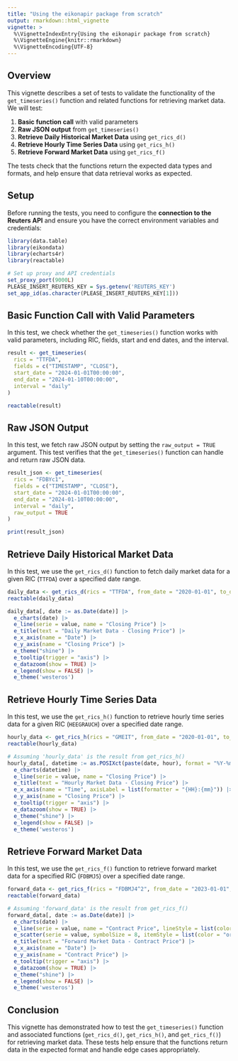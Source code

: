 ```yaml
---
title: "Using the eikonapir package from scratch"
output: rmarkdown::html_vignette
vignette: >
  %\VignetteIndexEntry{Using the eikonapir package from scratch}
  %\VignetteEngine{knitr::rmarkdown}
  %\VignetteEncoding{UTF-8}
---
```


## Overview

This vignette describes a set of tests to validate the functionality of the `get_timeseries()` function and related functions for retrieving market data. We will test:

1. **Basic function call** with valid parameters
2. **Raw JSON output** from `get_timeseries()`
3. **Retrieve Daily Historical Market Data** using `get_rics_d()`
4. **Retrieve Hourly Time Series Data** using `get_rics_h()`
5. **Retrieve Forward Market Data** using `get_rics_f()`

The tests check that the functions return the expected data types and formats, and help ensure that data retrieval works as expected.

## Setup

Before running the tests, you need to configure the **connection to the Reuters API** and ensure you have the correct environment variables and credentials:

```r

library(data.table)
library(eikondata)
library(echarts4r)
library(reactable)

# Set up proxy and API credentials
set_proxy_port(9000L)
PLEASE_INSERT_REUTERS_KEY = Sys.getenv('REUTERS_KEY')
set_app_id(as.character(PLEASE_INSERT_REUTERS_KEY[1]))
```

## Basic Function Call with Valid Parameters
In this test, we check whether the `get_timeseries()` function works with valid parameters, including RIC, fields, start and end dates, and the interval.

```r
result <- get_timeseries(
  rics = "TTFDA",
  fields = c("TIMESTAMP", "CLOSE"),
  start_date = "2024-01-01T00:00:00",
  end_date = "2024-01-10T00:00:00",
  interval = "daily"
)

reactable(result)

```

## Raw JSON Output
In this test, we fetch raw JSON output by setting the `raw_output = TRUE` argument. This test verifies that the `get_timeseries()` function can handle and return raw JSON data.
```r
result_json <- get_timeseries(
  rics = "FDBYc1",
  fields = c("TIMESTAMP", "CLOSE"),
  start_date = "2024-01-01T00:00:00",
  end_date = "2024-01-10T00:00:00",
  interval = "daily",
  raw_output = TRUE
)

print(result_json)

```

## Retrieve Daily Historical Market Data
In this test, we use the `get_rics_d()` function to fetch daily market data for a given RIC (`TTFDA`) over a specified date range.
```r
daily_data <- get_rics_d(rics = "TTFDA", from_date = "2020-01-01", to_date = "2023-01-01")
reactable(daily_data)

```


```r
daily_data[, date := as.Date(date)] |> 
  e_charts(date) |> 
  e_line(serie = value, name = "Closing Price") |>
  e_title(text = "Daily Market Data - Closing Price") |>
  e_x_axis(name = "Date") |>
  e_y_axis(name = "Closing Price") |>
  e_theme("shine") |>
  e_tooltip(trigger = "axis") |>
  e_datazoom(show = TRUE) |>
  e_legend(show = FALSE) |>
  e_theme('westeros')
```

## Retrieve Hourly Time Series Data
In this test, we use the `get_rics_h()` function to retrieve hourly time series data for a given RIC (`HEEGRAUCH`) over a specified date range.

```r
hourly_data <- get_rics_h(rics = "GMEIT", from_date = "2020-01-01", to_date = "2020-01-03")
reactable(hourly_data)

```

```r
# Assuming 'hourly_data' is the result from get_rics_h()
hourly_data[, datetime := as.POSIXct(paste(date, hour), format = "%Y-%m-%d %H")] |> 
  e_charts(datetime) |> 
  e_line(serie = value, name = "Closing Price") |>
  e_title(text = "Hourly Market Data - Closing Price") |>
  e_x_axis(name = "Time", axisLabel = list(formatter = "{HH}:{mm}")) |>
  e_y_axis(name = "Closing Price") |>
  e_tooltip(trigger = "axis") |>
  e_datazoom(show = TRUE) |>
  e_theme("shine") |>
  e_legend(show = FALSE) |>
  e_theme('westeros')
```

## Retrieve Forward Market Data
In this test, we use the `get_rics_f()` function to retrieve forward market data for a specified RIC (`FDBMJ5`) over a specified date range.

```r
forward_data <- get_rics_f(rics = "FDBMJ4^2", from_date = "2023-01-01", to_date = "2023-12-31")
reactable(forward_data)

```

```r
# Assuming 'forward_data' is the result from get_rics_f()
forward_data[, date := as.Date(date)] |> 
  e_charts(date) |>
  e_line(serie = value, name = "Contract Price", lineStyle = list(color = "orange"), symbol = "none") |>
  e_scatter(serie = value, symbolSize = 8, itemStyle = list(color = "orange"))  |>
  e_title(text = "Forward Market Data - Contract Price") |>
  e_x_axis(name = "Date") |>
  e_y_axis(name = "Contract Price") |>
  e_tooltip(trigger = "axis") |>
  e_datazoom(show = TRUE) |>
  e_theme("shine") |>
  e_legend(show = FALSE) |>
  e_theme('westeros')

```

## Conclusion
This vignette has demonstrated how to test the `get_timeseries()` function and associated functions (`get_rics_d()`, `get_rics_h()`, and `get_rics_f()`) for retrieving market data. These tests help ensure that the functions return data in the expected format and handle edge cases appropriately.


